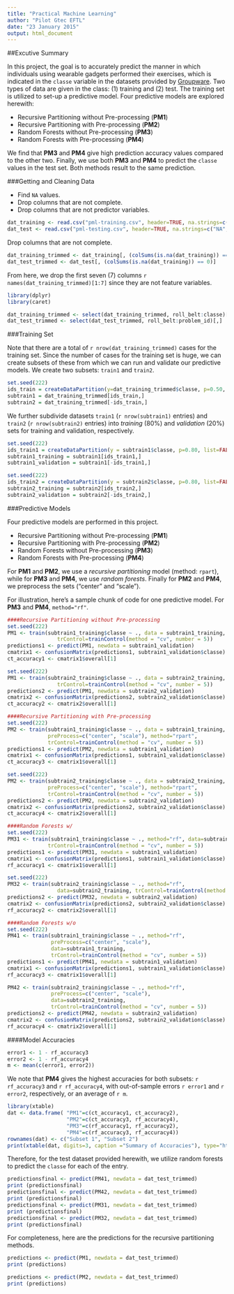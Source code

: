 ```yaml
---
title: "Practical Machine Learning"
author: "Pilot Gtec EFTL"
date: "23 January 2015"
output: html_document
---
```

##Excutive Summary

In this project, the goal is to accurately predict the manner in which individuals using wearable gadgets performed their exercises, which is indicated in the `classe` variable in the datasets provided by [Groupware][1]. Two types of data are given in the class: (1) training and (2) test. The training set is utilized to set-up a predictive model. Four predictive models are explored herewith:

- Recursive Partitioning without Pre-processing (**PM1**)
- Recursive Partitioning with Pre-processing (**PM2**)
- Random Forests  without Pre-processing (**PM3**)
- Random Forests with Pre-processing (**PM4**)

We find that **PM3** and **PM4** give high prediction accuracy values compared to the other two. Finally, we use both **PM3** and **PM4** to predict the ``classe`` values in the test set. Both methods result to the same prediction.

[1]: http://groupware.les.inf.puc-rio.br/har "Groupware"


###Getting and Cleaning Data

- Find `NA` values.
- Drop columns that are not complete.
- Drop columns that are not predictor variables.

```r
dat_training <- read.csv("pml-training.csv", header=TRUE, na.strings=c("NA",""))
dat_test <- read.csv("pml-testing.csv", header=TRUE, na.strings=c("NA",""))
```

Drop columns that are not complete.
```r
dat_training_trimmed <- dat_training[, (colSums(is.na(dat_training)) == 0)]
dat_test_trimmed <- dat_test[, (colSums(is.na(dat_training)) == 0)]
```

From here, we drop the first seven (7) columns `r names(dat_training_trimmed)[1:7]` since they are not feature variables.

```r
library(dplyr)
library(caret)
```

```r
dat_training_trimmed <- select(dat_training_trimmed, roll_belt:classe)[,]
dat_test_trimmed <- select(dat_test_trimmed, roll_belt:problem_id)[,]
```

###Training Set

Note that there are a total of `r nrow(dat_training_trimmed)` cases for the training set. Since the number of cases for the training set is huge, we can create subsets of these from which we can run and validate our predictive models. We create two subsets: `train1` and `train2`. 

```r
set.seed(222)
ids_train = createDataPartition(y=dat_training_trimmed$classe, p=0.50, list = FALSE)
subtrain1 = dat_training_trimmed[ids_train,]
subtrain2 = dat_training_trimmed[-ids_train,]
```

We further subdivide datasets `train1` (`r nrow(subtrain1)` entries) and `train2` (`r nrow(subtrain2)` entries) into *training* (80%) and *validation* (20%) sets for training and validation, respectively.

```r
set.seed(222)
ids_train1 = createDataPartition(y = subtrain1$classe, p=0.80, list=FALSE)
subtrain1_training = subtrain1[ids_train1,]
subtrain1_validation = subtrain1[-ids_train1,]

set.seed(222)
ids_train2 = createDataPartition(y = subtrain2$classe, p=0.80, list=FALSE)
subtrain2_training = subtrain2[ids_train2,]
subtrain2_validation = subtrain2[-ids_train2,]
```

###Predictive Models

Four predictive models are performed in this project.

- Recursive Partitioning without Pre-processing (**PM1**)
- Recursive Partitioning with Pre-processing (**PM2**)
- Random Forests  without Pre-processing (**PM3**)
- Random Forests with Pre-processing (**PM4**)

For **PM1** and **PM2**, we use a *recursive partitioning* model (method: `rpart`), while for **PM3** and **PM4**, we use *random forests*. Finally for **PM2** and **PM4**, we preprocess the sets ("center" and "scale").

For illustration, here's a sample chunk of code for one predictive model. For **PM3** and **PM4**, 
`method="rf"`.

```r
####Recursive Partitioning without Pre-processing
set.seed(222)
PM1 <- train(subtrain1_training$classe ~ ., data = subtrain1_training, method="rpart", 
                trControl=trainControl(method = "cv", number = 5))
predictions1 <- predict(PM1, newdata = subtrain1_validation)
cmatrix1 <- confusionMatrix(predictions1, subtrain1_validation$classe)
ct_accuracy1 <- cmatrix1$overall[1]
```


```r

set.seed(222)
PM1 <- train(subtrain2_training$classe ~ ., data = subtrain2_training, method="rpart", 
                trControl=trainControl(method = "cv", number = 5))
predictions2 <- predict(PM1, newdata = subtrain2_validation)
cmatrix2 <- confusionMatrix(predictions2, subtrain2_validation$classe)
ct_accuracy2 <- cmatrix2$overall[1]

####Recursive Partitioning with Pre-processing
set.seed(222)
PM2 <- train(subtrain1_training$classe ~ ., data = subtrain1_training, 
             preProcess=c("center", "scale"), method="rpart",
             trControl=trainControl(method = "cv", number = 5))
predictions1 <- predict(PM2, newdata = subtrain1_validation)
cmatrix1 <- confusionMatrix(predictions1, subtrain1_validation$classe)
ct_accuracy3 <- cmatrix1$overall[1]

set.seed(222)
PM2 <- train(subtrain2_training$classe ~ ., data = subtrain2_training, 
             preProcess=c("center", "scale"), method="rpart",
             trControl=trainControl(method = "cv", number = 5))
predictions2 <- predict(PM2, newdata = subtrain2_validation)
cmatrix2 <- confusionMatrix(predictions2, subtrain2_validation$classe)
ct_accuracy4 <- cmatrix2$overall[1]

####Random Forests w/
set.seed(222)
PM31 <- train(subtrain1_training$classe ~ ., method="rf", data=subtrain1_training,
             trControl=trainControl(method = "cv", number = 5))
predictions1 <- predict(PM31, newdata = subtrain1_validation)
cmatrix1 <- confusionMatrix(predictions1, subtrain1_validation$classe)
rf_accuracy1 <- cmatrix1$overall[1]

set.seed(222)
PM32 <- train(subtrain2_training$classe ~ ., method="rf",  
                data=subtrain2_training, trControl=trainControl(method = "cv", number = 5))
predictions2 <- predict(PM32, newdata = subtrain2_validation)
cmatrix2 <- confusionMatrix(predictions2, subtrain2_validation$classe)
rf_accuracy2 <- cmatrix2$overall[1]

####Random Forests w/o
set.seed(222)
PM41 <- train(subtrain1_training$classe ~ ., method="rf", 
              preProcess=c("center", "scale"), 
              data=subtrain1_training, 
              trControl=trainControl(method = "cv", number = 5))
predictions1 <- predict(PM41, newdata = subtrain1_validation)
cmatrix1 <- confusionMatrix(predictions1, subtrain1_validation$classe)
rf_accuracy3 <- cmatrix1$overall[1]

PM42 <- train(subtrain2_training$classe ~ ., method="rf", 
              preProcess=c("center", "scale"), 
              data=subtrain2_training, 
              trControl=trainControl(method = "cv", number = 5))
predictions2 <- predict(PM42, newdata = subtrain2_validation)
cmatrix2 <- confusionMatrix(predictions2, subtrain2_validation$classe)
rf_accuracy4 <- cmatrix2$overall[1]
```

####Model Accuracies


```r
error1 <- 1 - rf_accuracy3
error2 <- 1 - rf_accuracy4
m <- mean(c(error1, error2))
```

We note that **PM4** gives the highest accuracies for both subsets: `r rf_accuracy3` and `r rf_accuracy4`, with out-of-sample errors `r error1` and `r error2`, respectively, or an average of `r m`. 

```r
library(xtable)
dat <- data.frame( "PM1"=c(ct_accuracy1, ct_accuracy2), 
                   "PM2"=c(ct_accuracy3, rf_accuracy4),
                   "PM3"=c(rf_accuracy1, rf_accuracy2),
                   "PM4"=c(rf_accuracy3, rf_accuracy4))
rownames(dat) <- c("Subset 1", "Subset 2")
print(xtable(dat, digits=3, caption ="Summary of Accuracies"), type="html")
```


Therefore, for the test dataset provided herewith, we utilize random forests to predict the `classe` for each of the entry. 


```r
predictionsfinal <- predict(PM41, newdata = dat_test_trimmed)
print (predictionsfinal)
predictionsfinal <- predict(PM42, newdata = dat_test_trimmed)
print (predictionsfinal)
predictionsfinal <- predict(PM31, newdata = dat_test_trimmed)
print (predictionsfinal)
predictionsfinal <- predict(PM32, newdata = dat_test_trimmed)
print (predictionsfinal)
```

For completeness, here are the predictions for the recursive partitioning methods.

```r
predictions <- predict(PM1, newdata = dat_test_trimmed)
print (predictions)

predictions <- predict(PM2, newdata = dat_test_trimmed)
print (predictions)
```
